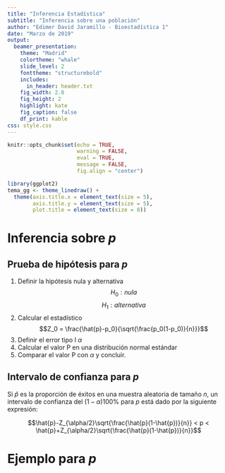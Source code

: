 ```yaml
---
title: "Inferencia Estadística"
subtitle: "Inferencia sobre una población"
author: "Edimer David Jaramillo - Bioestadística 1"
date: "Marzo de 2019"
output: 
  beamer_presentation:
    theme: "Madrid"
    colortheme: "whale"
    slide_level: 2
    fonttheme: "structurebold"
    includes:
      in_header: header.txt
    fig_width: 2.8
    fig_height: 2
    highlight: kate
    fig_caption: false
    df_print: kable
css: style.css       
---
```


```r
knitr::opts_chunk$set(echo = TRUE,
                      warning = FALSE,
                      eval = TRUE,
                      message = FALSE,
                      fig.align = "center")

library(ggplot2)
tema_gg <- theme_linedraw() +
  theme(axis.title.x = element_text(size = 5),
        axis.title.y = element_text(size = 5),
        plot.title = element_text(size = 8))
```

# Inferencia sobre $p$

## Prueba de hipótesis para $p$

1. Definir la hipótesis nula y alternativa 
$$H_0: nula$$
$$H_1: alternativa$$
2. Calcular el estadístico
$$Z_0 = \frac{\hat{p}-p_0}{\sqrt{\frac{p_0(1-p_0)}{n}}}$$
3. Definir el error tipo I $\alpha$
4. Calcular el valor P en una distribución normal estándar
5. Comparar el valor P con $\alpha$ y concluir.

## Intervalo de confianza para $p$

Si $\hat{p}$ es la proporción de éxitos en una muestra aleatoria de tamaño $n$, un intervalo de confianza del $(1-\alpha)100\%$ para $p$ está dado por la siguiente expresión:

$$\hat{p}-Z_{\alpha/2}\sqrt{\frac{\hat{p}(1-\hat{p})}{n}} < p < \hat{p}+Z_{\alpha/2}\sqrt{\frac{\hat{p}(1-\hat{p})}{n}}$$

# Ejemplo para $p$